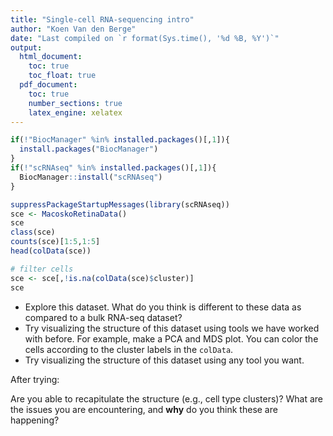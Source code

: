 ```yaml
---
title: "Single-cell RNA-sequencing intro"
author: "Koen Van den Berge"
date: "Last compiled on `r format(Sys.time(), '%d %B, %Y')`"
output: 
  html_document:
    toc: true
    toc_float: true
  pdf_document:
    toc: true
    number_sections: true
    latex_engine: xelatex
---
```



```r
if(!"BiocManager" %in% installed.packages()[,1]){
  install.packages("BiocManager")
}
if(!"scRNAseq" %in% installed.packages()[,1]){
  BiocManager::install("scRNAseq")
}
```


```r
suppressPackageStartupMessages(library(scRNAseq))
sce <- MacoskoRetinaData()
sce
class(sce)
counts(sce)[1:5,1:5]
head(colData(sce))

# filter cells
sce <- sce[,!is.na(colData(sce)$cluster)]
sce
```


 - Explore this dataset. What do you think is different to these data as compared to a bulk RNA-seq dataset?
 - Try visualizing the structure of this dataset using tools we have worked with before. For example, make a PCA and MDS plot. You can color the cells according to the cluster labels in the `colData`.
 - Try visualizing the structure of this dataset using any tool you want.


After trying:

 Are you able to recapitulate the structure (e.g., cell type clusters)? What are the issues you are encountering, and **why** do you think these are happening?


